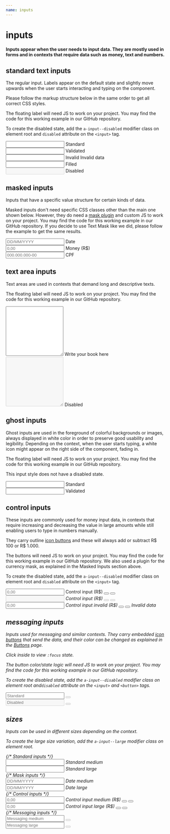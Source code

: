 ```yaml
---
name: inputs
---
```



# inputs

#### Inputs appear when the user needs to input data. They are mostly used in forms and in contexts that require data such as money, text and numbers.

## standard text inputs

The regular input. Labels appear on the default state and slightly move upwards when the user starts interacting and typing on the component.

Please follow the markup structure below in the same order to get all correct CSS styles.

The floating label will need JS to work on your project. You may find the code for this working example in our GitHub repository.

To create the disabled state, add the `a-input--disabled` modifier class on element root and `disabled` attribute on the `<input>` tag.

<Playground className='md:two-columns'>
  <div className='a-input'>
    <input id='input1' type='text' aria-labelledby='label1' />
    <label id='label1' htmlFor='input1'>
      Standard
    </label>
  </div>
  <div className='a-input a-input--validated'>
    <input
      id='input2'
      type='text'
      aria-labelledby='label2'
      defaultValue='Astro Team'
    />
    <label id='label2' htmlFor='input2'>
      Validated
    </label>
  </div>
  <div className='a-input a-input--invalid'>
    <input
      id='input3'
      type='text'
      aria-labelledby='label3'
      defaultValue='XYZK2'
    />
    <label id='label3' htmlFor='input3'>
      Invalid
    </label>
    <span className='a-input__error'>Invalid data</span>
  </div>
  <div className='a-input'>
    <input
      id='input4'
      type='text'
      aria-labelledby='label4'
      defaultValue='Astro Team'
    />
    <label id='label4' htmlFor='input4'>
      Filled
    </label>
  </div>
  <div className='a-input a-input--disabled'>
    <input id='input5' type='text' aria-labelledby='label5' disabled />
    <label id='label5' htmlFor='input5'>
      Disabled
    </label>
  </div>
</Playground>

## masked inputs

Inputs that have a specific value structure for certain kinds of data.

Masked inputs don't need specific CSS classes other than the main one shown below. However, they do need a [mask plugin](https://github.com/text-mask/text-mask) and custom JS to work on your project. You may find the code for this working example in our GitHub repository. If you decide to use Text Mask like we did, please follow the example to get the same results.

<Playground className='md:two-columns'>
  <div className='a-input'>
    <input
      id='inputdate'
      type='text'
      placeholder='DD/MM/YYYY'
      aria-labelledby='labeldate'
    />
    <label id='labeldate' htmlFor='inputdate'>
      Date
    </label>
  </div>
  <div className='a-input'>
    <input
      id='inputmoney'
      type='text'
      placeholder='0,00'
      aria-labelledby='labelmoney'
    />
    <label id='labelmoney' htmlFor='inputmoney'>
      Money (R$)
    </label>
  </div>
  <div className='a-input'>
    <input
      id='inputcpf'
      type='text'
      placeholder='000.000.000-00'
      aria-labelledby='labelcpf'
    />
    <label id='labelcpf' htmlFor='inputcpf'>
      CPF
    </label>
  </div>
</Playground>

## text area inputs

Text areas are used in contexts that demand long and descriptive texts.

The floating label will need JS to work on your project. You may find the code for this working example in our GitHub repository.

<Playground className='md:two-columns'>
  <div className='a-input'>
    <textarea name='random' id='textarea1' rows='10' cols='20'></textarea>
    <label id='label6' htmlFor='textarea1'>Write your book here</label>
  </div>

  <div className='a-input a-input--disabled'>
    <textarea name='random' id='textarea2' rows='10' cols='20' disabled></textarea>
    <label id='label7' htmlFor='textarea2'>Disabled</label>
  </div>
</Playground>

## ghost inputs

Ghost inputs are used in the foreground of colorful backgrounds or images, always displayed in white color in order to preserve good usability and legibility. Depending on the context, when the user starts typing, a white icon might appear on the right side of the component, fading in.

The floating label will need JS to work on your project. You may find the code for this working example in our GitHub repository.

This input style does not have a disabled state.

<Playground className='md:two-columns gradient-bg'>
  <div className='a-input a-input--ghost'>
    <input id='ghost1' type='text' aria-labelledby='ghostlabel1' />
    <label id='ghostlabel1' htmlFor='ghost1'>
      Standard
    </label>
  </div>
  <div className='a-input a-input--ghost a-input--validated'>
    <input
      id='ghost2'
      type='text'
      aria-labelledby='ghostlabel2'
      defaultValue='Astro Team'
    />
    <label id='ghostlabel2' htmlFor='ghost2'>
      Validated
    </label>
  </div>
</Playground>

## control inputs

These inputs are commonly used for money input data, in contexts that require increasing and decreasing the value in large amounts while still enabling users to type in numbers manually.

They carry outline [icon buttons](https://astro.magnetis.com.br/buttons#icon-buttons) and these will always add or subtract R$ 100 or R$ 1.000.

The buttons will need JS to work on your project. You may find the code for this working example in our GitHub repository. We also used a plugin for the currency mask, as explained in the Masked Inputs section above.

To create the disabled state, add the `a-input--disabled` modifier class on element root and `disabled` attribute on the `<input>` tag.

<Playground className='md:two-columns'>
  <div className='a-input a-input--control'>
    <input
      id='control1'
      type='text'
      data-step='100'
      defaultValue='0,00'
      placeholder='0,00'
      aria-labelledby='controllabel1'
    />
    <label id='controllabel1' htmlFor='control1'>
      Control input (R$)
    </label>
    <button className='a-btn a-btn--ghost-uranus a-btn--small a-btn--icon a-input--control__decrement'>
      <i className='a-icon a-icon__input-dash a-icon--size-small' />
    </button>
    <button className='a-btn a-btn--ghost-uranus a-btn--small a-btn--icon a-input--control__increment'>
      <i className='a-icon a-icon__input-plus a-icon--size-small' />
    </button>
  </div>
  <div className='a-input a-input--control a-input--disabled'>
    <input
      id='control2'
      type='text'
      data-step='100'
      aria-labelledby='controllabel2'
      disabled
    />
    <label id='controllabel2' htmlFor='control2'>
      Control input (R$)
    </label>
    <button
      className='a-btn a-btn--ghost-uranus a-btn--small a-btn--icon a-input--control__decrement'
      disabled
    >
      <i className='a-icon a-icon__input-dash a-icon--size-small' />
    </button>
    <button
      className='a-btn a-btn--ghost-uranus a-btn--small a-btn--icon a-input--control__increment'
      disabled
    >
      <i className='a-icon a-icon__input-plus a-icon--size-small' />
    </button>
  </div>
  <div className='a-input a-input--control a-input--invalid'>
    <input
      id='control3'
      type='text'
      data-step='100'
      defaultValue='0,00'
      placeholder='0,00'
      aria-labelledby='controllabel3'
    />
    <label id='controllabel3' htmlFor='control3'>
      Control input invalid (R$)
    </label>
    <button className='a-btn a-btn--ghost-uranus a-btn--small a-btn--icon a-input--control__decrement'>
      <i className='a-icon a-icon__input-dash a-icon--size-small' />
    </button>
    <button className='a-btn a-btn--ghost-uranus a-btn--small a-btn--icon a-input--control__increment'>
      <i className='a-icon a-icon__input-plus a-icon--size-small' />
    </button>
    <span className='a-input__error'>Invalid data</span>
  </div>
</Playground>

## messaging inputs

Inputs used for messaging and similar contexts. They carry embedded [icon buttons](https://astro.magnetis.com.br/buttons#icon-buttons) that send the data,
and their color can be changed as explained in the [Buttons](https://astro.magnetis.com.br/buttons) page.

Click inside to view `:focus` state.

The button color/state logic will need JS to work on your project. You may find the code for this working example in our GitHub repository.

To create the disabled state, add the `a-input--disabled` modifier class on element root and`disabled` attribute on the `<input>` and `<button>` tags.

<Playground className='md:two-columns'>
  <div className='a-input a-input--messaging'>
    <input id='input6' type='text' placeholder='Standard' />
    <button className='a-btn a-btn--uranus a-btn--medium a-btn--icon' disabled>
      <i className='a-icon a-icon__arrow-right a-icon--size-medium' />
    </button>
  </div>
  <div className='a-input a-input--messaging a-input--disabled'>
    <input
      id='input6'
      type='text'
      aria-labelledby='label6'
      placeholder='Disabled'
      disabled
    />
    <button className='a-btn a-btn--uranus a-btn--medium a-btn--icon' disabled>
      <i className='a-icon a-icon__arrow-right a-icon--size-medium' />
    </button>
  </div>
</Playground>

<HandleInputEvents />

## sizes

Inputs can be used in different sizes depending on the context.

To create the large size variation, add the `a-input--large` modifier class on element root.

<Playground className='md:two-columns'>
  {/* Standard inputs */}
  <div className='a-input'>
    <input id='inputmedium' type='text' aria-labelledby='labelmedium' />
    <label id='labelmedium' htmlFor='inputmedium'>
      Standard medium
    </label>
  </div>
  <div className='a-input a-input--large'>
    <input id='inputlarge' type='text' aria-labelledby='labellarge' />
    <label id='labellarge' htmlFor='inputlarge'>
      Standard large
    </label>
  </div>
  {/* Mask inputs */}
  <div className='a-input'>
    <input
      id='inputdatemedium'
      type='text'
      placeholder='DD/MM/YYYY'
      aria-labelledby='labeldatemedium'
    />
    <label id='labeldatemedium' htmlFor='inputdatemedium'>
      Date medium
    </label>
  </div>
  <div className='a-input a-input--large'>
    <input
      id='inputdatelarge'
      type='text'
      placeholder='DD/MM/YYYY'
      aria-labelledby='labeldatelarge'
    />
    <label id='labeldatelarge' htmlFor='inputdatelarge'>
      Date large
    </label>
  </div>
  {/* Control inputs */}
  <div className='a-input a-input--control'>
    <input
      id='inputcontrolmedium'
      type='text'
      data-step='100'
      defaultValue='0,00'
      placeholder='0,00'
      aria-labelledby='labelcontrolmedium'
    />
    <label id='labelcontrolmedium' htmlFor='inputcontrolmedium'>
      Control input medium (R$)
    </label>
    <button className='a-btn a-btn--ghost-uranus a-btn--small a-btn--icon a-input--control__decrement'>
      <i className='a-icon a-icon__input-dash a-icon--size-small' />
    </button>
    <button className='a-btn a-btn--ghost-uranus a-btn--small a-btn--icon a-input--control__increment'>
      <i className='a-icon a-icon__input-plus a-icon--size-small' />
    </button>
  </div>
  <div className='a-input a-input--control a-input--large'>
    <input
      id='inputcontrollarge'
      type='text'
      data-step='100'
      defaultValue='0,00'
      placeholder='0,00'
      aria-labelledby='labelcontrollarge'
    />
    <label id='labelcontrollarge' htmlFor='inputcontrollarge'>
      Control input large (R$)
    </label>
    <button className='a-btn a-btn--ghost-uranus a-btn--small a-btn--icon a-input--control__decrement'>
      <i className='a-icon a-icon__input-dash a-icon--size-small' />
    </button>
    <button className='a-btn a-btn--ghost-uranus a-btn--small a-btn--icon a-input--control__increment'>
      <i className='a-icon a-icon__input-plus a-icon--size-small' />
    </button>
  </div>
  {/* Messaging inputs */}
  <div className='a-input a-input--messaging'>
    <input
      id='inputmessagingmedium'
      type='text'
      placeholder='Messaging medium'
    />
    <button className='a-btn a-btn--uranus a-btn--medium a-btn--icon' disabled>
      <i className='a-icon a-icon__arrow-right a-icon--size-medium' />
    </button>
  </div>
  <div className='a-input a-input--messaging a-input--large'>
    <input id='inputmessaginglarge' type='text' placeholder='Messaging large' />
    <button className='a-btn a-btn--uranus a-btn--medium a-btn--icon' disabled>
      <i className='a-icon a-icon__arrow-right a-icon--size-medium' />
    </button>
  </div>
</Playground>
